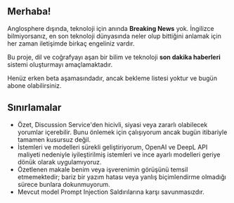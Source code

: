 
<CallToAction />

## Merhaba!

Anglosphere dışında, teknoloji için anında **Breaking News** yok.
İngilizce bilmiyorsanız, en son teknoloji dünyasında neler olup bittiğini anlamak için her zaman iletişimde birkaç engeliniz vardır.


<Callout type="info" emoji="🗞">

Bu proje, dil ve coğrafyayı aşan bir bilim ve teknoloji **son dakika haberleri** sistemi oluşturmayı amaçlamaktadır.

</Callout>

Henüz erken beta aşamasındadır, ancak bekleme listesi yoktur ve bugün abone olabilirsiniz.

## Sınırlamalar

- Özet, Discussion Service'den hicivli, siyasi veya zararlı olabilecek yorumlar içerebilir. Bunu önlemek için çalışıyorum ancak bugün itibariyle tamamen kusursuz değil.
- İstemleri ve modelleri sürekli geliştiriyorum, OpenAI ve DeepL API maliyeti nedeniyle iyileştirilmiş istemleri ve ince ayarlı modelleri geriye dönük olarak uygulamıyoruz.
- Özetlenen makale benim veya işverenimin görüşünü temsil etmemektedir; bariz bir yazım hatası veya yanlış biçimlendirme olmadığı sürece bunlara dokunmuyorum.
- Mevcut model Prompt Injection Saldırılarına karşı savunmasızdır.
